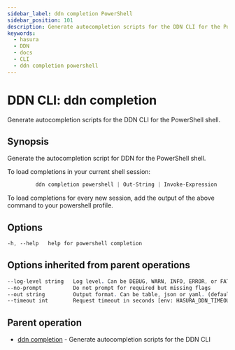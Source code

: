 ```yaml
---
sidebar_label: ddn completion PowerShell
sidebar_position: 101
description: Generate autocompletion scripts for the DDN CLI for the PowerShell shell.
keywords:
  - hasura
  - DDN
  - docs
  - CLI
  - ddn completion powershell
---
```


# DDN CLI: ddn completion

Generate autocompletion scripts for the DDN CLI for the PowerShell shell.

## Synopsis

Generate the autocompletion script for DDN for the PowerShell shell.

To load completions in your current shell session:

```sass
         ddn completion powershell | Out-String | Invoke-Expression
```

To load completions for every new session, add the output of the above command to your powershell profile.

## Options

```sass
-h, --help   help for powershell completion
```

## Options inherited from parent operations

```sass
--log-level string   Log level. Can be DEBUG, WARN, INFO, ERROR, or FATAL. (default "INFO")
--no-prompt          Do not prompt for required but missing flags
--out string         Output format. Can be table, json or yaml. (default "table")
--timeout int        Request timeout in seconds [env: HASURA_DDN_TIMEOUT] (default 100)
```

## Parent operation

- [ddn completion](/reference/cli/commands/ddn_completion) - Generate autocompletion scripts for the DDN CLI
